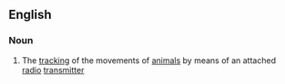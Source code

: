{{also|radio tracking}}
==English==

===Noun===
{{en-noun|-}}

# The [[tracking]] of the movements of [[animal]]s by means of an attached [[radio]] [[transmitter]]